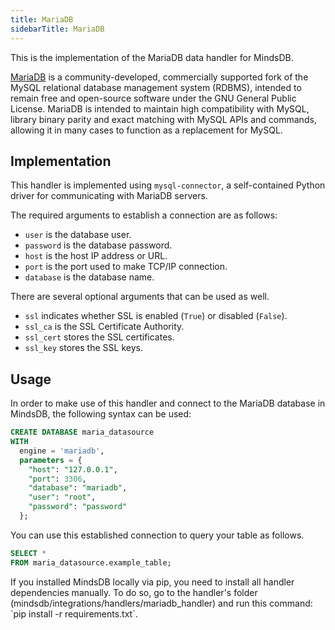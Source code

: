 ```yaml
---
title: MariaDB
sidebarTitle: MariaDB
---
```


This is the implementation of the MariaDB data handler for MindsDB.

[MariaDB](https://mariadb.org/documentation/) is a community-developed, commercially supported fork of the MySQL relational database management system (RDBMS), intended to remain free and open-source software under the GNU General Public License. MariaDB is intended to maintain high compatibility with MySQL, library binary parity and exact matching with MySQL APIs and commands, allowing it in many cases to function as a replacement for MySQL.

## Implementation

This handler is implemented using `mysql-connector`, a self-contained Python driver for communicating with MariaDB servers.

The required arguments to establish a connection are as follows:

* `user` is the database user.
* `password` is the database password.
* `host` is the host IP address or URL.
* `port` is the port used to make TCP/IP connection.
* `database` is the database name.

There are several optional arguments that can be used as well.

* `ssl` indicates whether SSL is enabled (`True`) or disabled (`False`).
* `ssl_ca` is the SSL Certificate Authority.
* `ssl_cert` stores the SSL certificates.
* `ssl_key` stores the SSL keys.

## Usage

In order to make use of this handler and connect to the MariaDB database in MindsDB, the following syntax can be used:

```sql
CREATE DATABASE maria_datasource
WITH
  engine = 'mariadb',
  parameters = {
    "host": "127.0.0.1",
    "port": 3306,
    "database": "mariadb",
    "user": "root",
    "password": "password"
  };
```

You can use this established connection to query your table as follows.

```sql
SELECT *
FROM maria_datasource.example_table;
```

<Tip>
If you installed MindsDB locally via pip, you need to install all handler dependencies manually. To do so, go to the handler's folder (mindsdb/integrations/handlers/mariadb_handler) and run this command: `pip install -r requirements.txt`.
</Tip>
